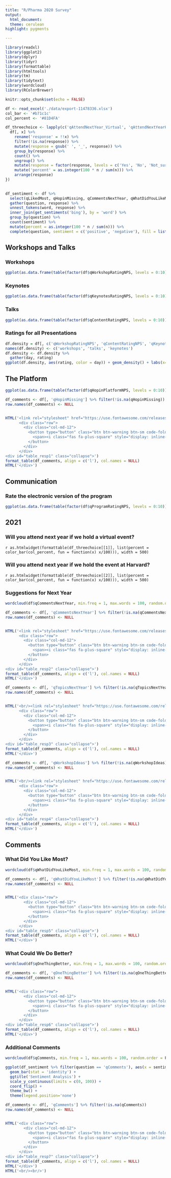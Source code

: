 ```yaml
---
title: "R/Pharma 2020 Survey"
output:
  html_document:
  theme: cerulean
highlight: pygments

---
```

  
  ```r

library(readxl)
library(ggplot2)
library(dplyr)
library(tidyr)
library(formattable)
library(htmltools)
library(tm)
library(tidytext)
library(wordcloud)
library(RColorBrewer)

knitr::opts_chunk$set(echo = FALSE)
```

```r

df <- read_excel('./data/export-11478336.xlsx')
col_bar <- '#b71c1c'
col_percent <- '#81D4FA'

```

```r

df_threechoice <- lapply(c('qAttendNextYear_Virtual', 'qAttendNextYearHarvard', 'qUseSlack'), function(x) {
  df[, x] %>%
    rename('response' = !!x) %>%
    filter(!is.na(response)) %>%
    mutate(response = gsub(' ', '_', response)) %>%
    group_by(response) %>%
    count() %>%
    ungroup() %>%
    mutate(response = factor(response, levels = c('Yes', 'No', 'Not_sure'))) %>%
    mutate('percent' = as.integer(100 * n / sum(n))) %>%
    arrange(response)
})
  
```

```r

df_sentiment <- df %>%
  select(qLikedMost, qHopinMissing, qCommentsNextYear, qWhatDidYouLikeMost, qOneThingBetter, qComments) %>%
  gather(question, response) %>%
  unnest_tokens(word, response) %>%
  inner_join(get_sentiments('bing'), by = 'word') %>%
  group_by(question) %>%
  count(sentiment) %>%
  mutate(percent = as.integer(100 * n / sum(n))) %>%
  complete(question, sentiment = c('positive', 'negative'), fill = list(n = 0, percent = 0))

```

## Workshops and Talks

### Workshops

```r
ggplot(as.data.frame(table(factor(df$qWorkshopRatingNPS, levels = 0:10))), aes(x=Var1, y=Freq)) + geom_bar(stat='identity', fill = col_bar) + labs(x='score', y='count') + theme_bw()
```


### Keynotes

```r
ggplot(as.data.frame(table(factor(df$qKeynotesRatingNPS, levels = 0:10))), aes(x=Var1, y=Freq)) + geom_bar(stat='identity', fill = col_bar) + labs(x='score', y='count') + theme_bw()
```


### Talks

```r
ggplot(as.data.frame(table(factor(df$qContentRatingNPS, levels = 0:10))), aes(x=Var1, y=Freq)) + geom_bar(stat='identity', fill = col_bar) + labs(x='score', y='count') + theme_bw()
```


### Ratings for all Presentations
```r
df.density = df[, c('qWorkshopRatingNPS', 'qContentRatingNPS', 'qKeynotesRatingNPS')]
names(df.density) <- c('workshops', 'talks', 'keynotes')
df.density <- df.density %>%
  gather(day, rating)
ggplot(df.density, aes(rating, color = day)) + geom_density() + labs(x='score', y='count') + theme_bw()
```


## The Platform

```r
ggplot(as.data.frame(table(factor(df$qHopinPlatformNPS, levels = 0:10))), aes(x=Var1, y=Freq)) + geom_bar(stat='identity', fill = col_bar) + labs(x='score', y='count') + theme_bw()
```



```r
df_comments <- df[, 'qHopinMissing'] %>% filter(!is.na(qHopinMissing))
row.names(df_comments) <- NULL


HTML('<link rel="stylesheet" href="https://use.fontawesome.com/releases/v5.2.0/css/all.css" integrity="sha384-hWVjflwFxL6sNzntih27bfxkr27PmbbK/iSvJ+a4+0owXq79v+lsFkW54bOGbiDQ" crossorigin="anonymous">
      <div class="row">
        <div class="col-md-12">
          <button type="button" class="btn btn-warning btn-sm code-folding-btn" data-toggle="collapse" data-target="#table_resp1" aria-expanded="false">
            <span><i class="fas fa-plus-square" style="display: inline-block; margin-right: 10px;"></i>What do you think was missing from the platform</span>
          </button>
        </div>
      </div>
<div id="table_resp1" class="collapse">')
format_table(df_comments, align = c('l'), col.names = NULL)
HTML('</div>')

```

## Communication

### Rate the electronic version of the program

```r
ggplot(as.data.frame(table(factor(df$qProgramRatingNPS, levels = 0:10))), aes(x=Var1, y=Freq)) + geom_bar(stat='identity', fill = col_bar) + labs(x='score', y='count') + theme_bw()
```


## 2021

### Will you attend next year if we hold a virtual event?
`r as.htmlwidget(formattable(df_threechoice[[1]], list(percent = color_bar(col_percent, fun = function(x) x/100))), width = 500)`


### Will you attend next year if we hold the event at Harvard?
`r as.htmlwidget(formattable(df_threechoice[[2]], list(percent = color_bar(col_percent, fun = function(x) x/100))), width = 500)`


### Suggestions for Next Year

```r
wordcloud(df$qCommentsNextYear, min.freq = 1, max.words = 100, random.order = F, rot.per = 0.35, colors = brewer.pal(8, "Dark2"))
```

```r
df_comments <- df[, 'qCommentsNextYear'] %>% filter(!is.na(qCommentsNextYear))
row.names(df_comments) <- NULL


HTML('<link rel="stylesheet" href="https://use.fontawesome.com/releases/v5.2.0/css/all.css" integrity="sha384-hWVjflwFxL6sNzntih27bfxkr27PmbbK/iSvJ+a4+0owXq79v+lsFkW54bOGbiDQ" crossorigin="anonymous">
      <div class="row">
        <div class="col-md-12">
          <button type="button" class="btn btn-warning btn-sm code-folding-btn" data-toggle="collapse" data-target="#table_resp2" aria-expanded="false">
            <span><i class="fas fa-plus-square" style="display: inline-block; margin-right: 10px;"></i>Speaker Suggestions for 2021</span>
          </button>
        </div>
      </div>
<div id="table_resp2" class="collapse">')
format_table(df_comments, align = c('l'), col.names = NULL)
HTML('</div>')

```

```r
df_comments <- df[, 'qTopicsNextYear'] %>% filter(!is.na(qTopicsNextYear))
row.names(df_comments) <- NULL


HTML('<br/><link rel="stylesheet" href="https://use.fontawesome.com/releases/v5.2.0/css/all.css" integrity="sha384-hWVjflwFxL6sNzntih27bfxkr27PmbbK/iSvJ+a4+0owXq79v+lsFkW54bOGbiDQ" crossorigin="anonymous">
      <div class="row">
        <div class="col-md-12">
          <button type="button" class="btn btn-warning btn-sm code-folding-btn" data-toggle="collapse" data-target="#table_resp3" aria-expanded="false">
            <span><i class="fas fa-plus-square" style="display: inline-block; margin-right: 10px;"></i>Topic Suggestions for 2021</span>
          </button>
        </div>
      </div>
<div id="table_resp3" class="collapse">')
format_table(df_comments, align = c('l'), col.names = NULL)
HTML('</div>')

```

```r
df_comments <- df[, 'qWorkshopIdeas'] %>% filter(!is.na(qWorkshopIdeas))
row.names(df_comments) <- NULL


HTML('<br/><link rel="stylesheet" href="https://use.fontawesome.com/releases/v5.2.0/css/all.css" integrity="sha384-hWVjflwFxL6sNzntih27bfxkr27PmbbK/iSvJ+a4+0owXq79v+lsFkW54bOGbiDQ" crossorigin="anonymous">
      <div class="row">
        <div class="col-md-12">
          <button type="button" class="btn btn-warning btn-sm code-folding-btn" data-toggle="collapse" data-target="#table_resp4" aria-expanded="false">
            <span><i class="fas fa-plus-square" style="display: inline-block; margin-right: 10px;"></i>Workshop Suggestions for 2021</span>
          </button>
        </div>
      </div>
<div id="table_resp4" class="collapse">')
format_table(df_comments, align = c('l'), col.names = NULL)
HTML('</div>')

```



## Comments

### What Did You Like Most?

```r
wordcloud(df$qWhatDidYouLikeMost, min.freq = 1, max.words = 100, random.order = F, rot.per = 0.35, colors = brewer.pal(8, "Dark2"))
```

```r
df_comments <- df[, 'qWhatDidYouLikeMost'] %>% filter(!is.na(qWhatDidYouLikeMost))
row.names(df_comments) <- NULL


HTML('<div class="row">
        <div class="col-md-12">
          <button type="button" class="btn btn-warning btn-sm code-folding-btn" data-toggle="collapse" data-target="#table_resp5" aria-expanded="false">
            <span><i class="fas fa-plus-square" style="display: inline-block; margin-right: 10px;"></i>What Did You Like Most?</span>
          </button>
        </div>
      </div>
<div id="table_resp5" class="collapse">')
format_table(df_comments, align = c('l'), col.names = NULL)
HTML('</div>')

```


### What Could We Do Better?

```r
wordcloud(df$qOneThingBetter, min.freq = 1, max.words = 100, random.order = F, rot.per = 0.35, colors = brewer.pal(8, "Dark2"))
```

```r
df_comments <- df[, 'qOneThingBetter'] %>% filter(!is.na(qOneThingBetter))
row.names(df_comments) <- NULL


HTML('<div class="row">
        <div class="col-md-12">
          <button type="button" class="btn btn-warning btn-sm code-folding-btn" data-toggle="collapse" data-target="#table_resp6" aria-expanded="false">
            <span><i class="fas fa-plus-square" style="display: inline-block; margin-right: 10px;"></i>What Could We Do Better?</span>
          </button>
        </div>
      </div>
<div id="table_resp6" class="collapse">')
format_table(df_comments, align = c('l'), col.names = NULL)
HTML('</div>')

```

### Additional Comments

```r
wordcloud(df$qComments, min.freq = 1, max.words = 100, random.order = F, rot.per = 0.35, colors = brewer.pal(8, "Dark2"))
```

```r
ggplot(df_sentiment %>% filter(question == 'qComments'), aes(x = sentiment, y = percent, fill = sentiment)) + 
  geom_bar(stat = 'identity') +
  ggtitle('Sentiment Analysis') +
  scale_y_continuous(limits = c(0, 100)) +
  coord_flip() +
  theme_bw() + 
  theme(legend.position='none')
```

```r
df_comments <- df[, 'qComments'] %>% filter(!is.na(qComments))
row.names(df_comments) <- NULL


HTML('<div class="row">
        <div class="col-md-12">
          <button type="button" class="btn btn-warning btn-sm code-folding-btn" data-toggle="collapse" data-target="#table_resp7" aria-expanded="false">
            <span><i class="fas fa-plus-square" style="display: inline-block; margin-right: 10px;"></i>Additional Comments</span>
          </button>
        </div>
      </div>
<div id="table_resp7" class="collapse">')
format_table(df_comments, align = c('l'), col.names = NULL)
HTML('</div>')
HTML('<br/><br/>')

```



